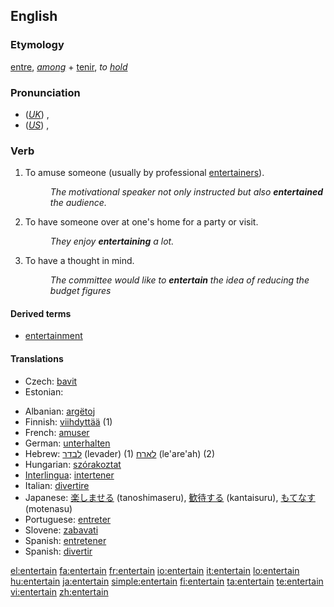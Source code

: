 ==English==

===Etymology===
{{OF.}} [[entre]], ''[[among]]'' + [[tenir]], ''to [[hold]]''

===Pronunciation===
* (''[[Received Pronunciation|UK]]'') {{IPA|/ˌɛntəˈteɪn/}}, {{SAMPA|/%Ent@"teIn/}}
* (''[[General American|US]]'') {{IPA|/ˌɛntɚˈteɪn/}}, {{SAMPA|/%Ent@`"teIn/}}
*: {{rhymes|eɪn}}

===Verb===
{{en-verb}}

# {{transitive}} To amuse someone (usually by professional [[entertainer]]s).
#: ''The motivational speaker not only instructed but also '''entertained''' the audience.''
# {{transitive}} To have someone over at one's home for a party or visit.
#: ''They enjoy '''entertaining''' a lot.''
# {{transitive}} To have a thought in mind.
#: ''The committee would like to '''entertain''' the idea  of reducing the budget figures''

====Derived terms====
* [[entertainment]]

====Translations====
{{trans-top|to amuse someone}}
* Czech: [[bavit]]
* Estonian: {{t|et|lõbustama}}
{{trans-mid}}
{{trans-bottom}}

{{checktrans-top}}
* Albanian: [[argëtoj]]
* Finnish: [[viihdyttää]] (1)
* French: [[amuser]]
* German: [[unterhalten]]
* Hebrew: [[לבדר]] (levader) (1) [[לארח]] (le'are'ah) (2)
* Hungarian: [[szórakoztat]]
* [[Interlingua]]: [[intertener]]
* Italian: [[divertire]]
* Japanese: [[楽しませる]] (tanoshimaseru), [[歓待する]] (kantaisuru), [[もてなす]] (motenasu)
* Portuguese: [[entreter]]
* Slovene: [[zabavati]]
* Spanish: [[entretener]]
* Spanish: [[divertir]]
{{trans-bottom}}

[[el:entertain]]
[[fa:entertain]]
[[fr:entertain]]
[[io:entertain]]
[[it:entertain]]
[[lo:entertain]]
[[hu:entertain]]
[[ja:entertain]]
[[simple:entertain]]
[[fi:entertain]]
[[ta:entertain]]
[[te:entertain]]
[[vi:entertain]]
[[zh:entertain]]